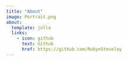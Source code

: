 ```yaml
---
title: "About"
image: Portrait.png
about:
  template: jolla
  links:
    - icon: github
      text: Github
      href: https://github.com/RobynSteveley
---
```



